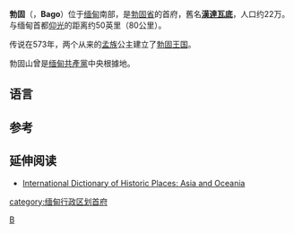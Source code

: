 {{update|time=2012-04-30T00:02:38+00:00}}
{{Infobox Settlement
| name = 勃固
| image_skyline = Bago-Rundblick von Mahazedi Paya (4).JPG
| imagesize = 250px
| image_caption = 
| image_flag = 
| image_shield = 
| pushpin_map = Burma
| pushpin_label_position = bottom
| subdivision_type = 国家
| subdivision_name = {{MYA}}
| subdivision_type1 = [[缅甸行政区划|省]]
| subdivision_name1 = [[勃固省|勃固省]]
| subdivision_type2 = 
| subdivision_name2 = 
| elevation_m = 
| elevation_ft = 
| area_total_km2 = 
| population_as_of = 
| population_total = 
| population_density_km2 = 
| timezone = 
| utc_offset = 
| timezone_DST = 
| utc_offset_DST = 
| website =  
}}
'''勃固'''（{{lang-my|ပဲခူးမြို့}}，'''Bago'''）位于[[缅甸|缅甸]]南部，是[[勃固省|勃固省]]的首府，舊名'''[[漢達瓦底王朝|漢達瓦底]]'''，人口约22万。与缅甸首都[[仰光|仰光]]的距离约50英里（80公里）。<!--来源英文条目-->

传说在573年，两个从{{le|直通|Thaton}}来的[[孟族|孟族]]公主建立了[[勃固王国|勃固王国]]。

勃固山曾是[[缅甸共產黨|缅甸共產黨]]中央根據地。

==语言==
{{main|緬文}}

==参考==
{{1911}}
{{Reflist|2}}

==延伸阅读==
*{{en}}[http://books.google.co.uk/books?id=vWLRxJEU49EC&pg=PA60&lpg=PA60&dq=Bago+River&source=bl&ots=RE8Cumden-&sig=9HY_znUPbIB0TyuQsK1fisL1_jk&hl=en&ei=_Sd_SvraEN2fjAeS4qHxAQ&sa=X&oi=book_result&ct=result&resnum=5#v=onepage&q=Bago%20River&f=false International Dictionary of Historic Places: Asia and Oceania]

{{Myanmar-stub}}
[[category:缅甸行政区划首府|category:缅甸行政区划首府]]
[[Category:缅甸城市|B]]